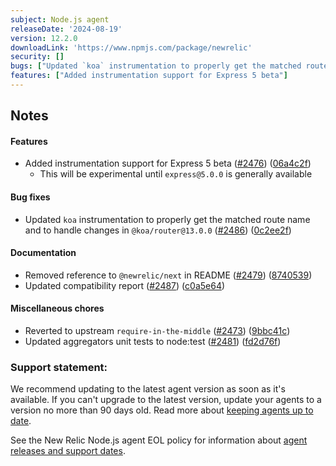 ---
subject: Node.js agent
releaseDate: '2024-08-19'
version: 12.2.0
downloadLink: 'https://www.npmjs.com/package/newrelic'
security: []
bugs: ["Updated `koa` instrumentation to properly get the matched route name and to handle changes in `@koa/router@13.0.0`"]
features: ["Added instrumentation support for Express 5 beta"]
---

## Notes

#### Features

* Added instrumentation support for Express 5 beta ([#2476](https://github.com/newrelic/node-newrelic/pull/2476)) ([06a4c2f](https://github.com/newrelic/node-newrelic/commit/06a4c2f9d62f7313fd246b4eed7f9f04f8b6345b))
    * This will be experimental until `express@5.0.0` is generally available

#### Bug fixes

* Updated `koa` instrumentation to properly get the matched route name and to handle changes in `@koa/router@13.0.0` ([#2486](https://github.com/newrelic/node-newrelic/pull/2486)) ([0c2ee2f](https://github.com/newrelic/node-newrelic/commit/0c2ee2fd1698972de35a0ad2685e626a074125ed))

#### Documentation

* Removed reference to `@newrelic/next` in README ([#2479](https://github.com/newrelic/node-newrelic/pull/2479)) ([8740539](https://github.com/newrelic/node-newrelic/commit/8740539c4004e421e5f26d0c92216bcffb93c9cc))
* Updated compatibility report ([#2487](https://github.com/newrelic/node-newrelic/pull/2487)) ([c0a5e64](https://github.com/newrelic/node-newrelic/commit/c0a5e646773c365897a908daf034881703dbd1df))

#### Miscellaneous chores

* Reverted to upstream `require-in-the-middle` ([#2473](https://github.com/newrelic/node-newrelic/pull/2473)) ([9bbc41c](https://github.com/newrelic/node-newrelic/commit/9bbc41c5be479af56d5aa0c87291d2fec607e9e4))
* Updated aggregators unit tests to node:test ([#2481](https://github.com/newrelic/node-newrelic/pull/2481)) ([fd2d76f](https://github.com/newrelic/node-newrelic/commit/fd2d76fb2f6e8debc165700f932d57a02c3d3956))


### Support statement:

We recommend updating to the latest agent version as soon as it's available. If you can't upgrade to the latest version, update your agents to a version no more than 90 days old. Read more about [keeping agents up to date](https://docs.newrelic.com/docs/new-relic-solutions/new-relic-one/install-configure/update-new-relic-agent/). 

See the New Relic Node.js agent EOL policy for information about [agent releases and support dates](https://docs.newrelic.com/docs/apm/agents/nodejs-agent/getting-started/nodejs-agent-eol-policy/).
